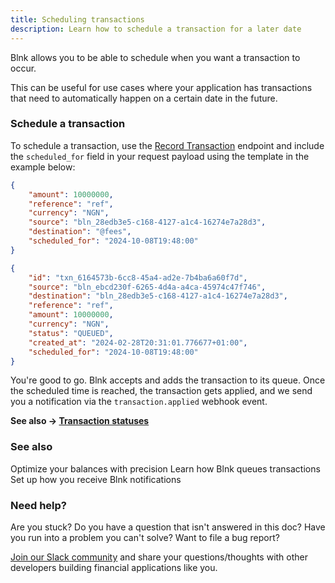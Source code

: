 ```yaml
---
title: Scheduling transactions
description: Learn how to schedule a transaction for a later date
---
```

Blnk allows you to be able to schedule when you want a transaction to occur. 

This can be useful for use cases where your application has transactions that need to automatically happen on a certain date in the future.

### Schedule a transaction

To schedule a transaction, use the [Record Transaction](/misc/record-transaction) endpoint and include the `scheduled_for` field in your request payload using the template in the example below:

```json record transaction
{
    "amount": 10000000,
    "reference": "ref",
    "currency": "NGN",
    "source": "bln_28edb3e5-c168-4127-a1c4-16274e7a28d3",
    "destination": "@fees",
    "scheduled_for": "2024-10-08T19:48:00"
}
```

```json response
{
    "id": "txn_6164573b-6cc8-45a4-ad2e-7b4ba6a60f7d",
    "source": "bln_ebcd230f-6265-4d4a-a4ca-45974c47f746",
    "destination": "bln_28edb3e5-c168-4127-a1c4-16274e7a28d3",
    "reference": "ref",
    "amount": 10000000,
    "currency": "NGN",
    "status": "QUEUED",
    "created_at": "2024-02-28T20:31:01.776677+01:00",
    "scheduled_for": "2024-10-08T19:48:00"
}
```

You're good to go. Blnk accepts and adds the transaction to its queue. Once the scheduled time is reached, the transaction gets applied, and we send you a notification via the `transaction.applied` webhook event.

**See also → [Transaction statuses](/ledger/tutorial/record-a-transaction#transaction-statuses)**


### See also

<CardGroup>
	<Card title="Set up your balance precision" icon="book-open-cover" href="/ledger/tutorial/precision">
        Optimize your balances with precision
    </Card>
	<Card title="Handling concurrency" icon="book-open-cover" href="/ledger/tutorial/queuing-transactions">
		Learn how Blnk queues transactions
    </Card>
    <Card title="Managing notifications" icon="book-open-cover" href="/ledger/guide/notifications">
	    Set up how you receive Blnk notifications
    </Card>
</CardGroup>

### Need help?

Are you stuck? Do you have a question that isn't answered in this doc? Have you run into a problem you can't solve? Want to file a bug report?

[Join our Slack community](https://join.slack.com/t/blnk-ledger/shared_invite/zt-2fwdivkvm-zHW4F8lwtVsbIaPg~dyx9w) and share your questions/thoughts with other developers building financial applications like you.